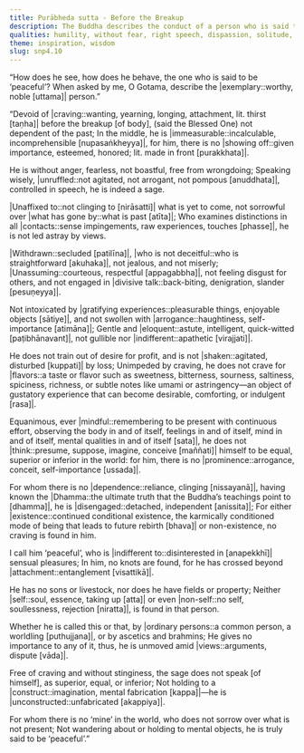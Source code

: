 ```yaml
---
title: Purābheda sutta - Before the Breakup
description: The Buddha describes the conduct of a person who is said to be ‘peaceful’. Such a person is free from craving before the breakup of body. He is one who examines distinctions in all contacts, withdrawn, straightforward, unassuming, unmoved amid views, not holding to a construct, and for whom, there is no ‘mine’ in the world.
qualities: humility, without fear, right speech, dispassion, solitude, sincerity, unassuming, conceit, imperturbable, equanimity, mindfulness, tranquility, sorrow-free
theme: inspiration, wisdom
slug: snp4.10
---
```


“How does he see, how does he behave,
the one who is said to be ‘peaceful’?
When asked by me, O Gotama,
describe the |exemplary::worthy, noble [uttama]| person.”

“Devoid of |craving::wanting, yearning, longing, attachment, lit. thirst [taṇha]| before the breakup [of body],
(said the Blessed One)
not dependent of the past;
In the middle, he is |immeasurable::incalculable, incomprehensible [nupasaṅkheyya]|,
for him, there is no |showing off::given importance, esteemed, honored; lit. made in front [purakkhata]|.

He is without anger, fearless,
not boastful, free from wrongdoing;
Speaking wisely, |unruffled::not agitated, not arrogant, not pompous [anuddhata]|,
controlled in speech, he is indeed a sage.

|Unaffixed to::not clinging to [nirāsatti]| what is yet to come,
not sorrowful over |what has gone by::what is past [atīta]|;
Who examines distinctions in all |contacts::sense impingements, raw experiences, touches [phasse]|,
he is not led astray by views.

|Withdrawn::secluded [patilīna]|, |who is not deceitful::who is straightforward [akuhaka]|,
not jealous, and not miserly;
|Unassuming::courteous, respectful [appagabbha]|, not feeling disgust for others,
and not engaged in |divisive talk::back-biting, denigration, slander [pesuṇeyya]|.

Not intoxicated by |gratifying experiences::pleasurable things, enjoyable objects [sātiye]|,
and not swollen with |arrogance::haughtiness, self-importance [atimāna]|;
Gentle and |eloquent::astute, intelligent, quick-witted [paṭibhānavant]|,
not gullible nor |indifferent::apathetic [virajjati]|.

He does not train out of desire for profit,
and is not |shaken::agitated, disturbed [kuppati]| by loss;
Unimpeded by craving,
he does not crave for |flavors::a taste or flavor such as sweetness, bitterness, sourness, saltiness, spiciness, richness, or subtle notes like umami or astringency—an object of gustatory experience that can become desirable, comforting, or indulgent [rasa]|.

Equanimous, ever |mindful::remembering to be present with continuous effort, observing the body in and of itself, feelings in and of itself, mind in and of itself, mental qualities in and of itself [sata]|,
he does not |think::presume, suppose, imagine, conceive [maññati]| himself to be equal,
superior or inferior in the world:
for him, there is no |prominence::arrogance, conceit, self-importance [ussada]|.

For whom there is no |dependence::reliance, clinging [nissayanā]|,
having known the |Dhamma::the ultimate truth that the Buddha’s teachings point to [dhamma]|, he is |disengaged::detached, independent [anissita]|;
For either |existence::continued conditional existence, the karmically conditioned mode of being that leads to future rebirth [bhava]| or non-existence,
no craving is found in him.

I call him ‘peaceful’,
who is |indifferent to::disinterested in [anapekkhī]| sensual pleasures;
In him, no knots are found,
for he has crossed beyond |attachment::entanglement [visattikā]|.

He has no sons or livestock,
nor does he have fields or property;
Neither |self::soul, essence, taking up [atta]| or even |non-self::no self, soullessness, rejection [niratta]|,
is found in that person.

Whether he is called this or that,
by |ordinary persons::a common person, a worldling [puthujjana]|, or by ascetics and brahmins;
He gives no importance to any of it,
thus, he is unmoved amid |views::arguments, dispute [vāda]|.

Free of craving and without stinginess,
the sage does not speak [of himself],
as superior, equal, or inferior;
Not holding to a |construct::imagination, mental fabrication [kappa]|—he is |unconstructed::unfabricated [akappiya]|.

For whom there is no ‘mine’ in the world,
who does not sorrow over what is not present;
Not wandering about or holding to mental objects,
he is truly said to be ‘peaceful’.”